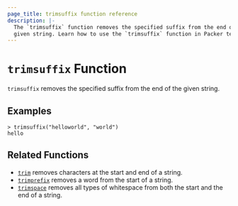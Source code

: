 ```yaml
---
page_title: trimsuffix function reference
description: |-
  The `trimsuffix` function removes the specified suffix from the end of a
  given string. Learn how to use the `trimsuffix` function in Packer templates.
---
```


# `trimsuffix` Function

`trimsuffix` removes the specified suffix from the end of the given string.

## Examples

```shell-session
> trimsuffix("helloworld", "world")
hello
```

## Related Functions

- [`trim`](/packer/docs/templates/hcl_templates/functions/string/trim) removes characters at the start and end of a string.
- [`trimprefix`](/packer/docs/templates/hcl_templates/functions/string/trimprefix) removes a word from the start of a string.
- [`trimspace`](/packer/docs/templates/hcl_templates/functions/string/trimspace) removes all types of whitespace from
  both the start and the end of a string.

